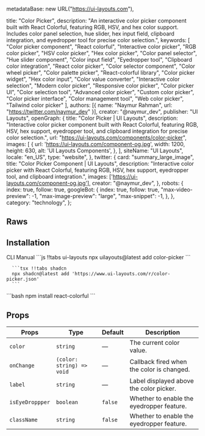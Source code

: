   metadataBase: new URL("https://ui-layouts.com"),

  title: "Color Picker",
  description: "An interactive color picker component built with React Colorful, featuring RGB, HSV, and hex color support. Includes color panel selection, hue slider, hex input field, clipboard integration, and eyedropper tool for precise color selection.",
  keywords: [
    "Color picker component",
    "React colorful",
    "Interactive color picker",
    "RGB color picker",
    "HSV color picker",
    "Hex color picker",
    "Color panel selector",
    "Hue slider component",
    "Color input field",
    "Eyedropper tool",
    "Clipboard color integration",
    "React color picker",
    "Color selector component",
    "Color wheel picker",
    "Color palette picker",
    "React-colorful library",
    "Color picker widget",
    "Hex color input",
    "Color value converter",
    "Interactive color selection",
    "Modern color picker",
    "Responsive color picker",
    "Color picker UI",
    "Color selection tool",
    "Advanced color picker",
    "Custom color picker",
    "Color picker interface",
    "Color management tool",
    "Web color picker",
    "Tailwind color picker"
  ],
  authors: [{ name: "Naymur Rahman", url: "https://twitter.com/naymur_dev" }],
  creator: "@naymur_dev",
  publisher: "UI Layouts",
  openGraph: {
    title: "Color Picker | UI Layouts",
    description: "Interactive color picker component built with React Colorful, featuring RGB, HSV, hex support, eyedropper tool, and clipboard integration for precise color selection.",
    url: "https://ui-layouts.com/components/color-picker",
    images: [
      {
        url: 'https://ui-layouts.com/component-og.jpg',
        width: 1200,
        height: 630,
        alt: 'UI Layouts Components',
      },
    ],
    siteName: "UI Layouts",
    locale: "en_US",
    type: "website",
  },
  twitter: {
    card: "summary_large_image",
    title: "Color Picker Component | UI Layouts",
    description: "Interactive color picker with React Colorful, featuring RGB, HSV, hex support, eyedropper tool, and clipboard integration.",
    images: ['https://ui-layouts.com/component-og.jpg'],
    creator: "@naymur_dev",
  },
  robots: {
    index: true,
    follow: true,
    googleBot: {
      index: true,
      follow: true,
      "max-video-preview": -1,
      "max-image-preview": "large",
      "max-snippet": -1,
    },
  },
  category: "technology",
};

<ComponentCodePreview name='default-color-picker' isFitheight />

## Raws

<ComponentCodePreview name='raws-color-picker' isFitheight />

## Installation

<Tabs defaultValue="cli">

<TabsList className='border-b w-full bg-white justify-start dark:bg-neutral-800 h-11'>
  <TabsTrigger value='cli'>CLI</TabsTrigger>
  <TabsTrigger value='manual'>Manual</TabsTrigger>
</TabsList>

  <TabsContent value="cli">
   <CodeWithTabs>
      ```js !!tabs ui-layouts
      npx uilayouts@latest add color-picker
      ```

      ```tsx !!tabs shadcn
      npx shadcn@latest add 'https://www.ui-layouts.com/r/color-picker.json'
      ```

   </CodeWithTabs>
  </TabsContent>
  
  <TabsContent value="manual" manualType>
```bash
npm install react-colorful
```

<CodeSnippets name="color-picker" />

</TabsContent>
</Tabs>

## Props

| Props           | Type                      | Default | Description                               |
| --------------- | ------------------------- | ------- | ----------------------------------------- |
| `color`         | `string`                  | —       | The current color value.                  |
| `onChange`      | `(color: string) => void` | —       | Callback fired when the color is changed. |
| `label`         | `string`                  | —       | Label displayed above the color picker.   |
| `isEyeDroppper` | `boolean`                 | `false` | Whether to enable the eyedropper feature. |
| `className`     | `string`                  | `false` | Whether to enable the eyedropper feature. |
